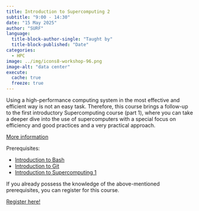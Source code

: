 ```yaml
---
title: Introduction to Supercomputing 2 
subtitle: "9:00 - 14:30"
date: "15 May 2025"
author: "SURF"
language: 
  title-block-author-single: "Taught by"
  title-block-published: "Date"
categories:
  - HPC
image: ../img/icons8-workshop-96.png
image-alt: "data center"
execute: 
  cache: true
  freeze: true
---
```


Using a high-performance computing system in the most effective and efficient way is not an easy task. Therefore, this course brings a follow-up to the first introductory Supercomputing course (part 1), where you can take a deeper dive into the use of supercomputers with a special focus on efficiency and good practices and a very practical approach.

[More information](https://eurocc-netherlands.nl/portfolio/introduction-to-supercomputing-part-2/)

Prerequisites: 

- [Introduction to Bash](./day-1.qmd)
- [Introduction to Git](./day-2.qmd)
- [Introduction to Supercomputing 1](./day-3.qmd)

If you already possess the knowledge of the above-mentioned prerequisites, you can register for this course.

<a href="https://bookings.uu.nl/event/4346942" class="button">Register here!</a>